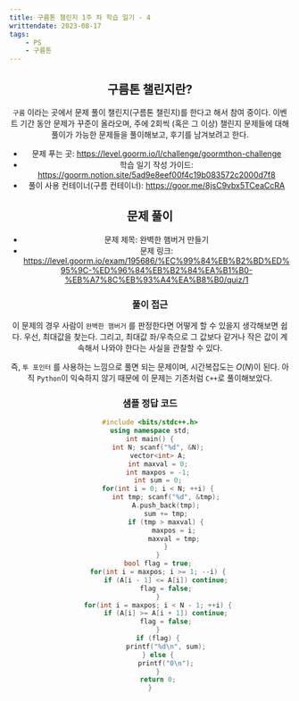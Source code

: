 ---
title: 구름톤 챌린지 1주 차 학습 일기 - 4
writtendate: 2023-08-17
tags:
    - PS
    - 구름톤
---

<Header />

## 구름톤 챌린지란?

`구름` 이라는 곳에서 문제 풀이 챌린지(구름톤 챌린지)를 한다고 해서 참여 중이다. 이벤트 기간 동안 문제가 꾸준이 올라오며, 주에 2회씩 (혹은 그 이상) 챌린지 문제들에 대해 풀이가 가능한 문제들을 풀이해보고, 후기를 남겨보려고 한다.

- 문제 푸는 곳: https://level.goorm.io/l/challenge/goormthon-challenge
- 학습 일기 작성 가이드: https://goorm.notion.site/5ad9e8eef00f4c19b083572c2000d7f8
- 풀이 사용 컨테이너(구름 컨테이너): https://goor.me/8jsC9vbx5TCeaCcRA

## 문제 풀이

- 문제 제목: 완벽한 햄버거 만들기
- 문제 링크: https://level.goorm.io/exam/195686/%EC%99%84%EB%B2%BD%ED%95%9C-%ED%96%84%EB%B2%84%EA%B1%B0-%EB%A7%8C%EB%93%A4%EA%B8%B0/quiz/1

### 풀이 접근

이 문제의 경우 사람이 `완벽한 햄버거` 를 판정한다면 어떻게 할 수 있을지 생각해보면 쉽다. 우선, 최대값을 찾는다. 그리고, 최대값 좌/우측으로 그 값보다 같거나 작은 값이 계속해서 나와야 한다는 사실을 관찰할 수 있다.

즉, `투 포인터` 를 사용하는 느낌으로 풀면 되는 문제이며, 시간복잡도는 $O(N)$이 된다. 아직 `Python`이 익숙하지 않기 때문에 이 문제는 기존처럼 `C++`로 풀이해보았다.

### 샘플 정답 코드

```cpp
#include <bits/stdc++.h>
using namespace std;
int main() {
	int N; scanf("%d", &N);
	vector<int> A;
	int maxval = 0;
	int maxpos = -1;
	int sum = 0;
	for(int i = 0; i < N; ++i) {
		int tmp; scanf("%d", &tmp);
		A.push_back(tmp);
		sum += tmp;
		if (tmp > maxval) {
			maxpos = i;
			maxval = tmp;
		}
	}
	bool flag = true;
	for(int i = maxpos; i >= 1; --i) {
		if (A[i - 1] <= A[i]) continue;
		flag = false;
	}
	for(int i = maxpos; i < N - 1; ++i) {
		if (A[i] >= A[i + 1]) continue;
		flag = false;
	}
	if (flag) {
		printf("%d\n", sum);
	} else {
		printf("0\n");
	}
	return 0;
}
```

<TagList />
<Comment />
